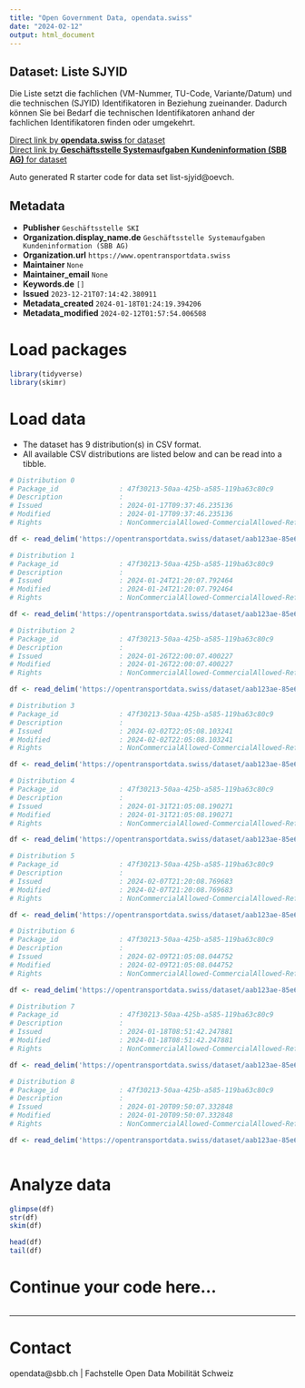 ```yaml
---
title: "Open Government Data, opendata.swiss"
date: "2024-02-12"
output: html_document
---
```


## Dataset: Liste SJYID

Die Liste setzt die fachlichen (VM-Nummer, TU-Code, Variante/Datum) und die technischen (SJYID) Identifikatoren in Beziehung zueinander. Dadurch können Sie bei Bedarf die technischen Identifikatoren anhand der fachlichen Identifikatoren finden oder umgekehrt.

[Direct link by **opendata.swiss** for dataset](https://opendata.swiss/de/dataset/liste-sjyid)<br>
[Direct link by **Geschäftsstelle Systemaufgaben Kundeninformation (SBB AG)** for dataset](https://opentransportdata.swiss/dataset/list-sjyid)

Auto generated R starter code for data set list-sjyid@oevch.

## Metadata

- **Publisher** `Geschäftsstelle SKI`
- **Organization.display_name.de** `Geschäftsstelle Systemaufgaben Kundeninformation (SBB AG)`
- **Organization.url** `https://www.opentransportdata.swiss`
- **Maintainer** `None`
- **Maintainer_email** `None`
- **Keywords.de** `[]`
- **Issued** `2023-12-21T07:14:42.380911`
- **Metadata_created** `2024-01-18T01:24:19.394206`
- **Metadata_modified** `2024-02-12T01:57:54.006508`


# Load packages

```r

library(tidyverse)
library(skimr)

```

# Load data

-   The dataset has 9 distribution(s) in CSV format.
-   All available CSV distributions are listed below and can be read into a tibble.

```r

# Distribution 0
# Package_id               : 47f30213-50aa-425b-a585-119ba63c80c9
# Description              : 
# Issued                   : 2024-01-17T09:37:46.235136
# Modified                 : 2024-01-17T09:37:46.235136
# Rights                   : NonCommercialAllowed-CommercialAllowed-ReferenceRequired

df <- read_delim('https://opentransportdata.swiss/dataset/aab123ae-85e6-4b14-8bdf-cdd9d0755329/resource/af4e6fca-0ea6-4d6a-a67d-407ae0bb64a0/download/listing-sjyid-fp-2024-202401171024.csv')

# Distribution 1
# Package_id               : 47f30213-50aa-425b-a585-119ba63c80c9
# Description              : 
# Issued                   : 2024-01-24T21:20:07.792464
# Modified                 : 2024-01-24T21:20:07.792464
# Rights                   : NonCommercialAllowed-CommercialAllowed-ReferenceRequired

df <- read_delim('https://opentransportdata.swiss/dataset/aab123ae-85e6-4b14-8bdf-cdd9d0755329/resource/aa31ecf1-8bdc-427c-9bfc-294d86e7a1ca/download/listing-sjyid-fp-2024-202401242200.csv')

# Distribution 2
# Package_id               : 47f30213-50aa-425b-a585-119ba63c80c9
# Description              : 
# Issued                   : 2024-01-26T22:00:07.400227
# Modified                 : 2024-01-26T22:00:07.400227
# Rights                   : NonCommercialAllowed-CommercialAllowed-ReferenceRequired

df <- read_delim('https://opentransportdata.swiss/dataset/aab123ae-85e6-4b14-8bdf-cdd9d0755329/resource/ca5b72d5-f417-4228-8f78-3d0f35075525/download/listing-sjyid-fp-2024-202401262200.csv')

# Distribution 3
# Package_id               : 47f30213-50aa-425b-a585-119ba63c80c9
# Description              : 
# Issued                   : 2024-02-02T22:05:08.103241
# Modified                 : 2024-02-02T22:05:08.103241
# Rights                   : NonCommercialAllowed-CommercialAllowed-ReferenceRequired

df <- read_delim('https://opentransportdata.swiss/dataset/aab123ae-85e6-4b14-8bdf-cdd9d0755329/resource/10cd9948-7677-4bc5-aa88-b2842c885701/download/listing-sjyid-fp-2024-202402022200.csv')

# Distribution 4
# Package_id               : 47f30213-50aa-425b-a585-119ba63c80c9
# Description              : 
# Issued                   : 2024-01-31T21:05:08.190271
# Modified                 : 2024-01-31T21:05:08.190271
# Rights                   : NonCommercialAllowed-CommercialAllowed-ReferenceRequired

df <- read_delim('https://opentransportdata.swiss/dataset/aab123ae-85e6-4b14-8bdf-cdd9d0755329/resource/e4211a0b-6e25-4773-be5e-09eda90f8e16/download/listing-sjyid-fp-2024-202401312200.csv')

# Distribution 5
# Package_id               : 47f30213-50aa-425b-a585-119ba63c80c9
# Description              : 
# Issued                   : 2024-02-07T21:20:08.769683
# Modified                 : 2024-02-07T21:20:08.769683
# Rights                   : NonCommercialAllowed-CommercialAllowed-ReferenceRequired

df <- read_delim('https://opentransportdata.swiss/dataset/aab123ae-85e6-4b14-8bdf-cdd9d0755329/resource/a4eb1a25-c0f8-4df0-96be-4fd76fdd7005/download/listing-sjyid-fp-2024-202402072200.csv')

# Distribution 6
# Package_id               : 47f30213-50aa-425b-a585-119ba63c80c9
# Description              : 
# Issued                   : 2024-02-09T21:05:08.044752
# Modified                 : 2024-02-09T21:05:08.044752
# Rights                   : NonCommercialAllowed-CommercialAllowed-ReferenceRequired

df <- read_delim('https://opentransportdata.swiss/dataset/aab123ae-85e6-4b14-8bdf-cdd9d0755329/resource/df6b323b-5fba-493e-91d0-9b4388f3057f/download/listing-sjyid-fp-2024-202402092200.csv')

# Distribution 7
# Package_id               : 47f30213-50aa-425b-a585-119ba63c80c9
# Description              : 
# Issued                   : 2024-01-18T08:51:42.247881
# Modified                 : 2024-01-18T08:51:42.247881
# Rights                   : NonCommercialAllowed-CommercialAllowed-ReferenceRequired

df <- read_delim('https://opentransportdata.swiss/dataset/aab123ae-85e6-4b14-8bdf-cdd9d0755329/resource/e76a3c49-dbf8-4e7b-a6fd-b95e98ba1d07/download/listing-sjyid-fp-2024-202401172200.csv')

# Distribution 8
# Package_id               : 47f30213-50aa-425b-a585-119ba63c80c9
# Description              : 
# Issued                   : 2024-01-20T09:50:07.332848
# Modified                 : 2024-01-20T09:50:07.332848
# Rights                   : NonCommercialAllowed-CommercialAllowed-ReferenceRequired

df <- read_delim('https://opentransportdata.swiss/dataset/aab123ae-85e6-4b14-8bdf-cdd9d0755329/resource/14bebf11-33f0-4fb6-b10d-ca0288142d62/download/listing-sjyid-fp-2024-202401192200.csv')



```

# Analyze data

```r

glimpse(df)
str(df)
skim(df)

head(df)
tail(df)

```

# Continue your code here...

```r

```

------------------------------------------------------------------------

# Contact

opendata@sbb.ch | Fachstelle Open Data Mobilität Schweiz
